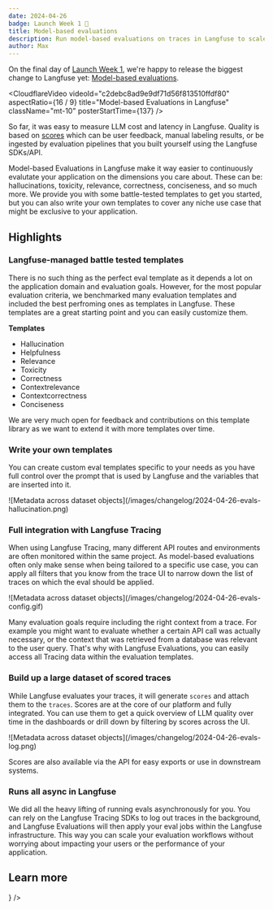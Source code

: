 ```yaml
---
date: 2024-04-26
badge: Launch Week 1 🚀
title: Model-based evaluations
description: Run model-based evaluations on traces in Langfuse to scale your evaluation workflows. Start with one of our battletested templates or use your own custom templates.
author: Max
---
```



<ChangelogHeader />

On the final day of [Launch Week 1](/blog/launch-week-1), we're happy to release the biggest change to Langfuse yet: [Model-based evaluations](/docs/scores/model-based-evals/).

<CloudflareVideo
  videoId="c2debc8ad9e9df71d56f813510ffdf80"
  aspectRatio={16 / 9}
  title="Model-based Evaluations in Langfuse"
  className="mt-10"
  posterStartTime={137}
/>

So far, it was easy to measure LLM cost and latency in Langfuse. Quality is based on [scores](/docs/scores) which can be user feedback, manual labeling results, or be ingested by evaluation pipelines that you built yourself using the Langfuse SDKs/API.

Model-based Evaluations in Langfuse make it way easier to continuously evalutate your application on the dimensions you care about. These can be: hallucinations, toxicity, relevance, correctness, conciseness, and so much more. We provide you with some battle-tested templates to get you started, but you can also write your own templates to cover any niche use case that might be exclusive to your application.

## Highlights

### Langfuse-managed battle tested templates

There is no such thing as the perfect eval template as it depends a lot on the application domain and evaluation goals. However, for the most popular evaluation criteria, we benchmarked many evaluation templates and included the best perfroming ones as templates in Langfuse. These templates are a great starting point and you can easily customize them.

**Templates**

- Hallucination
- Helpfulness
- Relevance
- Toxicity
- Correctness
- Contextrelevance
- Contextcorrectness
- Conciseness

We are very much open for feedback and contributions on this template library as we want to extend it with more templates over time.

### Write your own templates

You can create custom eval templates specific to your needs as you have full control over the prompt that is used by Langfuse and the variables that are inserted into it.

<Frame border className="max-w-2xl">
  ![Metadata across dataset
  objects](/images/changelog/2024-04-26-evals-hallucination.png)
</Frame>

### Full integration with Langfuse Tracing

When using Langfuse Tracing, many different API routes and environments are often monitored within the same project. As model-based evaluations often only make sense when being tailored to a specific use case, you can apply all filters that you know from the trace UI to narrow down the list of traces on which the eval should be applied.

<Frame border className="max-w-2xl">
  ![Metadata across dataset
  objects](/images/changelog/2024-04-26-evals-config.gif)
</Frame>

Many evaluation goals require including the right context from a trace. For example you might want to evaluate whether a certain API call was actually necessary, or the context that was retrieved from a database was relevant to the user query. That's why with Langfuse Evaluations, you can easily access all Tracing data within the evaluation templates.

### Build up a large dataset of scored traces

While Langfuse evaluates your traces, it will generate `scores` and attach them to the `traces`. Scores are at the core of our platform and fully integrated. You can use them to get a quick overview of LLM quality over time in the dashboards or drill down by filtering by scores across the UI.

<Frame border className="max-w-2xl">
  ![Metadata across dataset objects](/images/changelog/2024-04-26-evals-log.png)
</Frame>

Scores are also available via the API for easy exports or use in downstream systems.

### Runs all async in Langfuse

We did all the heavy lifting of running evals asynchronously for you. You can rely on the Langfuse Tracing SDKs to log out traces in the background, and Langfuse Evaluations will then apply your eval jobs within the Langfuse infrastructure. This way you can scale your evaluation workflows without worrying about impacting your users or the performance of your application.

## Learn more


<Cards num={2}>
  <Card
    title="Documentation"
    href="/docs/scores/model-based-evals"
    icon={<Book />}
  />
</Cards>
